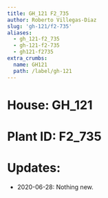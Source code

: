 ```yaml
---
title: GH_121 F2_735
author: Roberto Villegas-Diaz
slug: 'gh-121/f2-735'
aliases:
  - gh_121-f2_735
  - gh-121-f2-735
  - gh121-f2735
extra_crumbs:
  name: GH121
  path: /label/gh-121
---
```


# **House**: GH_121
# **Plant ID**: F2_735
# **Updates**: 
 - 2020-06-28: Nothing new.
